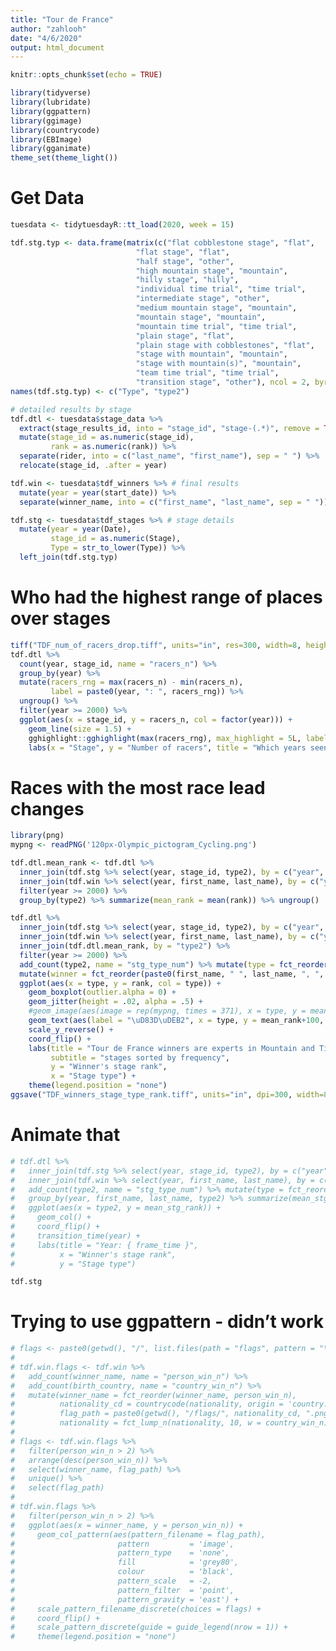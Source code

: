 ```yaml
---
title: "Tour de France"
author: "zahlooh"
date: "4/6/2020"
output: html_document
---
```


```r
knitr::opts_chunk$set(echo = TRUE)

library(tidyverse)
library(lubridate)
library(ggpattern)
library(ggimage)
library(countrycode)
library(EBImage)
library(gganimate)
theme_set(theme_light())
```

# Get Data
```r
tuesdata <- tidytuesdayR::tt_load(2020, week = 15)

tdf.stg.typ <- data.frame(matrix(c("flat cobblestone stage", "flat",
                            "flat stage", "flat",
                            "half stage", "other",
                            "high mountain stage", "mountain", 
                            "hilly stage", "hilly",
                            "individual time trial", "time trial",
                            "intermediate stage", "other",
                            "medium mountain stage", "mountain",
                            "mountain stage", "mountain",
                            "mountain time trial", "time trial",
                            "plain stage", "flat",
                            "plain stage with cobblestones", "flat",
                            "stage with mountain", "mountain",
                            "stage with mountain(s)", "mountain",
                            "team time trial", "time trial",
                            "transition stage", "other"), ncol = 2, byrow = TRUE))
names(tdf.stg.typ) <- c("Type", "type2")

# detailed results by stage
tdf.dtl <- tuesdata$stage_data %>%
  extract(stage_results_id, into = "stage_id", "stage-(.*)", remove = TRUE) %>%
  mutate(stage_id = as.numeric(stage_id),
         rank = as.numeric(rank)) %>%
  separate(rider, into = c("last_name", "first_name"), sep = " ") %>%
  relocate(stage_id, .after = year)

tdf.win <- tuesdata$tdf_winners %>% # final results
  mutate(year = year(start_date)) %>%
  separate(winner_name, into = c("first_name", "last_name", sep = " "))

tdf.stg <- tuesdata$tdf_stages %>% # stage details
  mutate(year = year(Date),
         stage_id = as.numeric(Stage),
         Type = str_to_lower(Type)) %>%
  left_join(tdf.stg.typ)

```

# Who had the highest range of places over stages
```r
tiff("TDF_num_of_racers_drop.tiff", units="in", res=300, width=8, height=4.5)
tdf.dtl %>%
  count(year, stage_id, name = "racers_n") %>%
  group_by(year) %>%
  mutate(racers_rng = max(racers_n) - min(racers_n),
         label = paste0(year, ": ", racers_rng)) %>%
  ungroup() %>%
  filter(year >= 2000) %>%
  ggplot(aes(x = stage_id, y = racers_n, col = factor(year))) +
    geom_line(size = 1.5) +
    gghighlight::gghighlight(max(racers_rng), max_highlight = 5L, label_key = label) +
    labs(x = "Stage", y = "Number of racers", title = "Which years seen the highest drop in number of racers over stages?", subtitle = "Races not earlier than 2000")
```

# Races with the most race lead changes
```r
library(png)
mypng <- readPNG('120px-Olympic_pictogram_Cycling.png')

tdf.dtl.mean_rank <- tdf.dtl %>%
  inner_join(tdf.stg %>% select(year, stage_id, type2), by = c("year", "stage_id")) %>%
  inner_join(tdf.win %>% select(year, first_name, last_name), by = c("year", "first_name", "last_name")) %>%
  filter(year >= 2000) %>%
  group_by(type2) %>% summarize(mean_rank = mean(rank)) %>% ungroup()

tdf.dtl %>%
  inner_join(tdf.stg %>% select(year, stage_id, type2), by = c("year", "stage_id")) %>%
  inner_join(tdf.win %>% select(year, first_name, last_name), by = c("year", "first_name", "last_name")) %>%
  inner_join(tdf.dtl.mean_rank, by = "type2") %>%
  filter(year >= 2000) %>%
  add_count(type2, name = "stg_type_num") %>% mutate(type = fct_reorder(type2, stg_type_num)) %>%
  mutate(winner = fct_reorder(paste0(first_name, " ", last_name, ", ", year), year)) %>%
  ggplot(aes(x = type, y = rank, col = type)) +
    geom_boxplot(outlier.alpha = 0) +
    geom_jitter(height = .02, alpha = .5) +
    #geom_image(aes(image = rep(mypng, times = 371), x = type, y = mean_rank + 100), inherit.aes = FALSE) +
    geom_text(aes(label = "\uD83D\uDEB2", x = type, y = mean_rank+100, angle = 0, vjust = 0), size = 20) +
    scale_y_reverse() +
    coord_flip() +
    labs(title = "Tour de France winners are experts in Mountain and Time Trial stages",
         subtitle = "stages sorted by frequency",
         y = "Winner's stage rank",
         x = "Stage type") +
    theme(legend.position = "none")
ggsave("TDF_winners_stage_type_rank.tiff", units="in", dpi=300, width=8, height=4.5)

```

# Animate that
```r
# tdf.dtl %>%
#   inner_join(tdf.stg %>% select(year, stage_id, type2), by = c("year", "stage_id")) %>%
#   inner_join(tdf.win %>% select(year, first_name, last_name), by = c("year", "first_name", "last_name")) %>%
#   add_count(type2, name = "stg_type_num") %>% mutate(type = fct_reorder(type2, stg_type_num)) %>%
#   group_by(year, first_name, last_name, type2) %>% summarize(mean_stg_rank = mean(rank)) %>% ungroup() %>%
#   ggplot(aes(x = type2, y = mean_stg_rank)) +
#     geom_col() +
#     coord_flip() +
#     transition_time(year) +
#     labs(title = "Year: { frame_time }",
#          x = "Winner's stage rank",
#          y = "Stage type")
```


```r
tdf.stg
```


# Trying to use ggpattern - didn't work
```r
# flags <- paste0(getwd(), "/", list.files(path = "flags", pattern = "\\.png$", full.names = TRUE)) %>% unlist()
# 
# tdf.win.flags <- tdf.win %>% 
#   add_count(winner_name, name = "person_win_n") %>%
#   add_count(birth_country, name = "country_win_n") %>%
#   mutate(winner_name = fct_reorder(winner_name, person_win_n),
#          nationality_cd = countrycode(nationality, origin = 'country.name', destination = 'iso2c') %>% str_to_lower(),
#          flag_path = paste0(getwd(), "/flags/", nationality_cd, ".png"),
#          nationality = fct_lump_n(nationality, 10, w = country_win_n))
# 
# flags <- tdf.win.flags %>%
#   filter(person_win_n > 2) %>%
#   arrange(desc(person_win_n)) %>%
#   select(winner_name, flag_path) %>%
#   unique() %>%
#   select(flag_path)
# 
# tdf.win.flags %>%
#   filter(person_win_n > 2) %>%
#   ggplot(aes(x = winner_name, y = person_win_n)) +
#     geom_col_pattern(aes(pattern_filename = flag_path),
#                       pattern         = 'image',
#                       pattern_type    = 'none',
#                       fill            = 'grey80',
#                       colour          = 'black',
#                       pattern_scale   = -2,
#                       pattern_filter  = 'point',
#                       pattern_gravity = 'east') +
#     scale_pattern_filename_discrete(choices = flags) +
#     coord_flip() +
#     scale_pattern_discrete(guide = guide_legend(nrow = 1)) +
#     theme(legend.position = "none")
```


